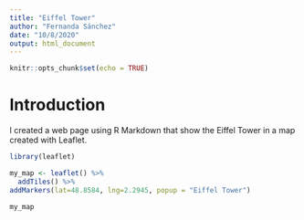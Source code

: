 ```yaml
---
title: "Eiffel Tower"
author: "Fernanda Sánchez"
date: "10/8/2020"
output: html_document
---
```


```r
knitr::opts_chunk$set(echo = TRUE)
```

# Introduction
I created a web page using R Markdown that show the Eiffel Tower in a map created with Leaflet.

```r
library(leaflet)
```
```r
my_map <- leaflet() %>%
  addTiles() %>%
addMarkers(lat=48.8584, lng=2.2945, popup = "Eiffel Tower")

my_map
```
